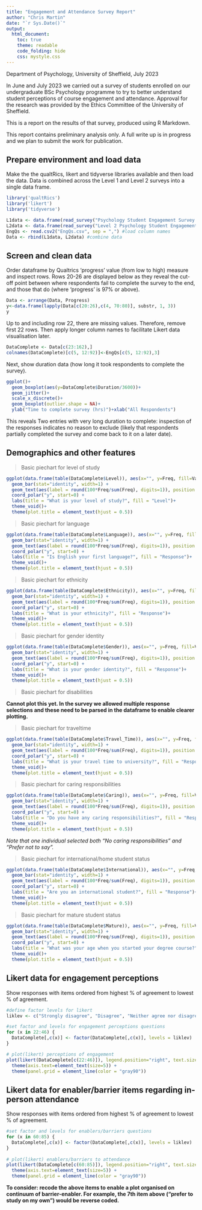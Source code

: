 ```yaml
---
title: "Engagement and Attendance Survey Report"
author: "Chris Martin"
date: "`r Sys.Date()`"
output:
  html_document: 
    toc: true
    theme: readable
    code_folding: hide
    css: mystyle.css
---
```


Department of Psychology, University of Sheffield, July 2023

In June and July 2023 we carried out a survey of students enrolled on our undergraduate BSc Psychology programme to try to better understand student perceptions of course engagement and attendance. Approval for the research was provided by the Ethics Committee of the University of Sheffield.

This is a report on the results of that survey, produced using R Markdown.

This report contains preliminary analysis only. A full write up is in progress and we plan to submit the work for publication.

## Prepare environment and load data

Make the the qualtRics, likert and tidyverse libraries available and then load the data. Data is combined across the Level 1 and Level 2 surveys into a single data frame.

```r
library('qualtRics')
library('likert')
library('tidyverse')

L1data <- data.frame(read_survey("Psychology Student Engagement Survey 2023_20 July 2023_10.51.csv")) #load Level 1 data
L2data <- data.frame(read_survey("Level 2 Psychology Student Engagement Survey 2023_20 July 2023_15.30.csv")) #load Level 1 data
EngQs <- read.csv2("EngQs.csv", sep = ",") #load column names
Data <- rbind(L1data, L2data) #combine data
```

## Screen and clean data

Order dataframe by Qualtrics 'progress' value (from low to high) measure and inspect rows. Rows 20-26 are displayed below as they reveal the cut-off point between where respondents fail to complete the survey to the end, and those that do (where 'progress' is 97% or above).

```r
Data <- arrange(Data, Progress)
y<-data.frame(lapply(Data[c(20:26),c(4, 70:80)], substr, 1, 3))
y
```

Up to and including row 22, there are missing values. Therefore, remove first 22 rows. Then apply longer column names to facilitate Likert data visualisation later.

```r
DataComplete <- Data[c(23:162),]
colnames(DataComplete)[c(5, 12:92)]<-EngQs[c(5, 12:92),3]
```

Next, show duration data (how long it took respondents to complete the survey).

```r
ggplot()+
  geom_boxplot(aes(y=DataComplete$Duration/3600))+
  geom_jitter()+
  scale_x_discrete()+
  geom_boxplot(outlier.shape = NA)+
  ylab("Time to complete survey (hrs)")+xlab("All Respondents")
```

This reveals Two entries with very long duration to complete: inspection of the responses indicates no reason to exclude (likely that respondents partially completed the survey and come back to it on a later date).

## Demographics and other features

> Basic piechart for level of study

```r
ggplot(data.frame(table(DataComplete$Level)), aes(x="", y=Freq, fill=Var1))+
  geom_bar(stat="identity", width=1) +
  geom_text(aes(label = round(100*Freq/sum(Freq), digits=1)), position = position_stack(vjust = 0.5)) +
  coord_polar("y", start=0) +
  labs(title = "What is your level of study?", fill = "Level")+
  theme_void()+
  theme(plot.title = element_text(hjust = 0.5))
```

> Basic piechart for language

```r
ggplot(data.frame(table(DataComplete$Language)), aes(x="", y=Freq, fill=Var1))+
  geom_bar(stat="identity", width=1) +
  geom_text(aes(label = round(100*Freq/sum(Freq), digits=1)), position = position_stack(vjust = 0.5)) +
  coord_polar("y", start=0) +
  labs(title = "Is English your first language?", fill = "Response")+
  theme_void()+
  theme(plot.title = element_text(hjust = 0.5))
```

> Basic piechart for ethnicity

```r
ggplot(data.frame(table(DataComplete$Ethnicity)), aes(x="", y=Freq, fill=Var1))+
  geom_bar(stat="identity", width=1) +
  geom_text(aes(label = round(100*Freq/sum(Freq), digits=1)), position = position_stack(vjust = 0.5)) +
  coord_polar("y", start=0) +
  labs(title = "What is your ethnicity?", fill = "Response")+
  theme_void()+
  theme(plot.title = element_text(hjust = 0.5))
```

> Basic piechart for gender identity

```r
ggplot(data.frame(table(DataComplete$Gender)), aes(x="", y=Freq, fill=Var1))+
  geom_bar(stat="identity", width=1) +
  geom_text(aes(label = round(100*Freq/sum(Freq), digits=1)), position = position_stack(vjust = 0.5)) +
  coord_polar("y", start=0) +
  labs(title = "What is your gender identity?", fill = "Response")+
  theme_void()+
  theme(plot.title = element_text(hjust = 0.5))
```

> Basic piechart for disabilities

**Cannot plot this yet. In the survey we allowed multiple response selections and these need to be parsed in the dataframe to enable clearer plotting.**

> Basic piechart for traveltime

```r
ggplot(data.frame(table(DataComplete$Travel_Time)), aes(x="", y=Freq, fill=Var1))+
  geom_bar(stat="identity", width=1) +
  geom_text(aes(label = round(100*Freq/sum(Freq), digits=1)), position = position_stack(vjust = 0.5)) +
  coord_polar("y", start=0) +
  labs(title = "What is your travel time to university?", fill = "Response")+
  theme_void()+
  theme(plot.title = element_text(hjust = 0.5))
```

> Basic piechart for caring responsibilities

```r
ggplot(data.frame(table(DataComplete$Caring)), aes(x="", y=Freq, fill=Var1))+
  geom_bar(stat="identity", width=1) +
  geom_text(aes(label = round(100*Freq/sum(Freq), digits=1)), position = position_stack(vjust = 0.5)) +
  coord_polar("y", start=0) +
  labs(title = "Do you have any caring responsibilities?", fill = "Response")+
  theme_void()+
  theme(plot.title = element_text(hjust = 0.5))
```

*Note that one individual selected both "No caring responsibilities" and "Prefer not to say".*

> Basic piechart for international/home student status

```r
ggplot(data.frame(table(DataComplete$International)), aes(x="", y=Freq, fill=Var1))+
  geom_bar(stat="identity", width=1) +
  geom_text(aes(label = round(100*Freq/sum(Freq), digits=1)), position = position_stack(vjust = 0.5)) +
  coord_polar("y", start=0) +
  labs(title = "Are you an international student?", fill = "Response")+
  theme_void()+
  theme(plot.title = element_text(hjust = 0.5))
```

> Basic piechart for mature student status

```r
ggplot(data.frame(table(DataComplete$Mature)), aes(x="", y=Freq, fill=Var1))+
  geom_bar(stat="identity", width=1) +
  geom_text(aes(label = round(100*Freq/sum(Freq), digits=1)), position = position_stack(vjust = 0.5)) +
  coord_polar("y", start=0) +
  labs(title = "What was your age when you started your degree course?", fill = "Response")+
  theme_void()+
  theme(plot.title = element_text(hjust = 0.5))
```

## Likert data for engagement perceptions

Show responses with items ordered from highest % of agreement to lowest % of agreement.

```r

#define factor levels for likert
liklev <- c("Strongly disagree", "Disagree", "Neither agree nor disagree", "Agree", "Strongly Agree")

#set factor and levels for engagement perceptions questions
for (x in 22:46) {
  DataComplete[,c(x)] <- factor(DataComplete[,c(x)], levels = liklev)
}

# plot(likert) perceptions of engagement
plot(likert(DataComplete[c(22:46)]), legend.position="right", text.size=2) +
  theme(axis.text=element_text(size=5)) +
  theme(panel.grid = element_line(color = "gray90"))

```

## Likert data for enabler/barrier items regarding in-person attendance

Show responses with items ordered from highest % of agreement to lowest % of agreement.

```r

#set factor and levels for enablers/barriers questions
for (x in 60:85) {
  DataComplete[,c(x)] <- factor(DataComplete[,c(x)], levels = liklev)
}
  
# plot(likert) enablers/barriers to attendance
plot(likert(DataComplete[c(60:85)]), legend.position="right", text.size=2) +
  theme(axis.text=element_text(size=5)) +
  theme(panel.grid = element_line(color = "gray90"))
```

**To consider: recode the above items to enable a plot organised on continuum of barrier-enabler. For example, the 7th item above ("prefer to study on my own") would be reverse coded.**
